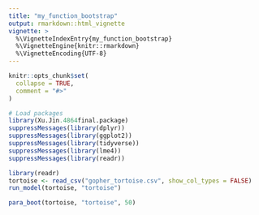 ```yaml
---
title: "my_function_bootstrap"
output: rmarkdown::html_vignette
vignette: >
  %\VignetteIndexEntry{my_function_bootstrap}
  %\VignetteEngine{knitr::rmarkdown}
  %\VignetteEncoding{UTF-8}
---
```


```r
knitr::opts_chunk$set(
  collapse = TRUE,
  comment = "#>"
)
```

```r
# Load packages
library(Xu.Jin.4864final.package)
suppressMessages(library(dplyr))
suppressMessages(library(ggplot2))
suppressMessages(library(tidyverse))
suppressMessages(library(lme4))
suppressMessages(library(readr))
```

```r
library(readr)
tortoise <- read_csv("gopher_tortoise.csv", show_col_types = FALSE)
run_model(tortoise, "tortoise")

para_boot(tortoise, "tortoise", 50)
```


